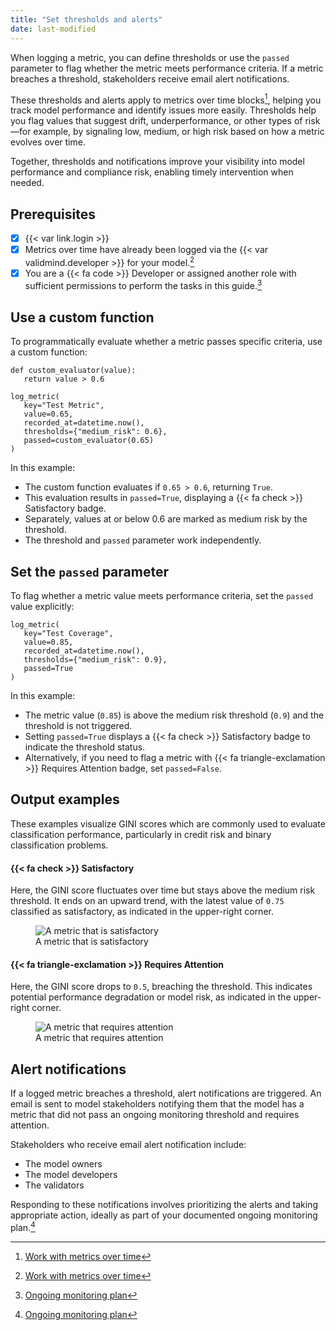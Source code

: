 ```yaml
---
title: "Set thresholds and alerts"
date: last-modified
---
```


When logging a metric, you can define thresholds or use the `passed` parameter to flag whether the metric meets performance criteria. If a metric breaches a threshold, stakeholders receive email alert notifications.

These thresholds and alerts apply to metrics over time blocks[^1], helping you track model performance and identify issues more easily. Thresholds help you flag values that suggest drift, underperformance, or other types of risk—for example, by signaling low, medium, or high risk based on how a metric evolves over time.

Together, thresholds and notifications improve your visibility into model performance and compliance risk, enabling timely intervention when needed.

::: {.attn}

## Prerequisites

- [x] {{< var link.login >}}
- [x] Metrics over time have already been logged via the {{< var validmind.developer >}} for your model.[^1]
- [x] You are a [{{< fa code >}} Developer]{.bubble} or assigned another role with sufficient permissions to perform the tasks in this guide.[^2]

:::

## Use a custom function

To programmatically evaluate whether a metric passes specific criteria, use a custom function:

```
def custom_evaluator(value):
   return value > 0.6

log_metric(
   key="Test Metric",
   value=0.65,
   recorded_at=datetime.now(),
   thresholds={"medium_risk": 0.6},
   passed=custom_evaluator(0.65)
)
```

In this example:

- The custom function evaluates if `0.65 > 0.6`, returning `True`.
- This evaluation results in `passed=True`, displaying a [{{< fa check >}} Satisfactory]{.bubble .green-bg} badge.
- Separately, values at or below 0.6 are marked as medium risk by the threshold.
- The threshold and `passed` parameter work independently.

## Set the `passed` parameter

To flag whether a metric value meets performance criteria, set the `passed` value explicitly:

```
log_metric(
   key="Test Coverage",
   value=0.85,
   recorded_at=datetime.now(),
   thresholds={"medium_risk": 0.9},
   passed=True
)
```

In this example:

- The metric value (`0.85`) is above the medium risk threshold (`0.9`) and the threshold is not triggered.
- Setting `passed=True` displays a [{{< fa check >}} Satisfactory]{.bubble .green-bg} badge to indicate the threshold status.
- Alternatively, if you need to flag a metric with [{{< fa triangle-exclamation >}} Requires Attention]{.bubble .yellow-bg} badge, set `passed=False`.

## Output examples

These examples visualize GINI scores which are commonly used to evaluate classification performance, particularly in credit risk and binary classification problems.

#### [{{< fa check >}} Satisfactory]{.bubble .green-bg}

:::: {.flex .flex-wrap .justify-around .w-100}

::: {.w-50-ns .pa2}
Here, the GINI score fluctuates over time but stays above the medium risk threshold. It ends on an upward trend, with the latest value of `0.75` classified as satisfactory, as indicated in the upper-right corner.
:::

::: {.w-50-ns .pa2}
![A metric that is satisfactory](/guide/monitoring/monitoring-threshold-satisfactory.png)
:::
 
::::

#### [{{< fa triangle-exclamation >}} Requires Attention]{.bubble .yellow-bg}

:::: {.flex .flex-wrap .justify-around .w-100}

::: {.w-50-ns .pa2}
Here, the GINI score drops to `0.5`, breaching the threshold. This indicates potential performance degradation or model risk, as indicated in the upper-right corner.
:::

::: {.w-50-ns .pa2}
![A metric that requires attention](/guide/monitoring/monitoring-threshold-requires-attention.png)
:::
 
::::

## Alert notifications

If a logged metric breaches a threshold, alert notifications are triggered. An email is sent to model stakeholders notifying them that the model has a metric that did not pass an ongoing monitoring threshold and requires attention.

Stakeholders who receive email alert notification include:

- The model owners
- The model developers
- The validators

Responding to these notifications involves prioritizing the alerts and taking appropriate action, ideally as part of your documented ongoing monitoring plan.[^2]

<!-- FOOTNOTES -->

[^1]: [Work with metrics over time](/guide/monitoring/work-with-metrics-over-time.qmd)

[^2]: [Ongoing monitoring plan](/guide/monitoring/ongoing-monitoring.qmd#ongoing-monitoring-plan)
